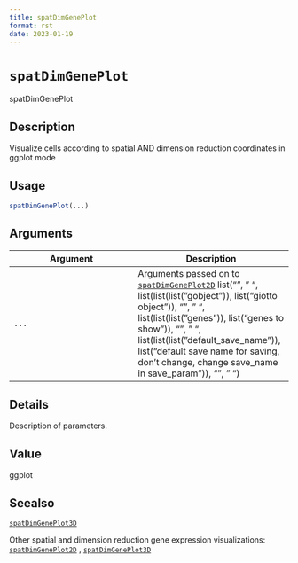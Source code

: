 ```yaml
--- 
title: spatDimGenePlot 
format: rst 
date: 2023-01-19 
--- 
```

# `spatDimGenePlot`

spatDimGenePlot


## Description

Visualize cells according to spatial AND dimension reduction coordinates in ggplot mode


## Usage

```r
spatDimGenePlot(...)
```


## Arguments

Argument      |Description
------------- |----------------
`...`     |      Arguments passed on to [`spatDimGenePlot2D`](#spatdimgeneplot2d)   list("\n", "    ", list(list(list("gobject")), list("giotto object")), "\n", "    ", list(list(list("genes")), list("genes to show")), "\n", "    ", list(list(list("default_save_name")), list("default save name for saving, don't change, change save_name in save_param")), "\n", "  ")


## Details

Description of parameters.


## Value

ggplot


## Seealso

[`spatDimGenePlot3D`](#spatdimgeneplot3d) 
 
 Other spatial and dimension reduction gene expression visualizations:
 [`spatDimGenePlot2D`](#spatdimgeneplot2d) ,
 [`spatDimGenePlot3D`](#spatdimgeneplot3d)


